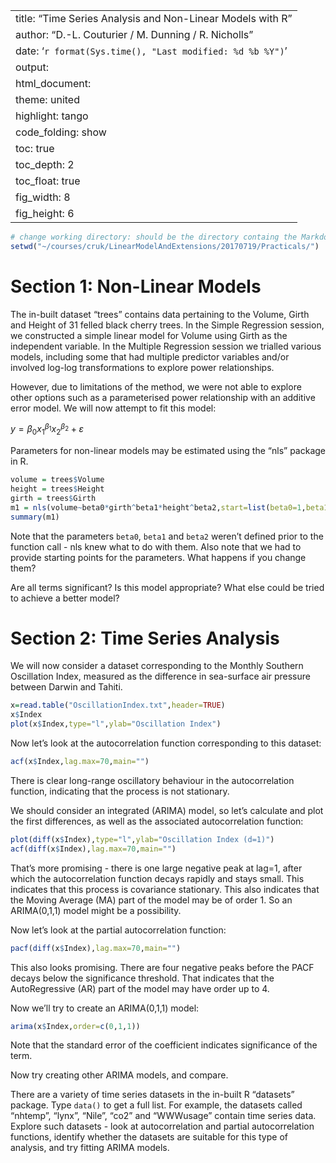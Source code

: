 


---
title: "Time Series Analysis and Non-Linear Models with R" 
author: "D.-L. Couturier / M. Dunning / R. Nicholls"
date: '`r format(Sys.time(), "Last modified: %d %b %Y")`'
output:
  html_document:
    theme: united 
    highlight: tango
    code_folding: show    
    toc: true           
    toc_depth: 2       
    toc_float: true     
    fig_width: 8
    fig_height: 6
---



<!--- rmarkdown::render("~/courses/cruk/LinearModelAndExtensions/20170719/Practicals/simple_regression.Rmd") --->

```r
# change working directory: should be the directory containg the Markdown files:
setwd("~/courses/cruk/LinearModelAndExtensions/20170719/Practicals/")

```

# Section 1: Non-Linear Models

The in-built dataset "trees" contains data pertaining to the Volume, Girth and Height of 31 felled black cherry trees. In the Simple Regression session, we constructed a simple linear model for Volume using Girth as the independent variable. In the Multiple Regression session we trialled various models, including some that had multiple predictor variables and/or involved log-log transformations to explore power relationships.

However, due to limitations of the method, we were not able to explore other options such as a parameterised power relationship with an additive error model. We will now attempt to fit this model:

$y = \beta_0x_1^{\beta_1}x_2^{\beta_2}+\varepsilon$

Parameters for non-linear models may be estimated using the "nls" package in R.

```r
volume = trees$Volume
height = trees$Height
girth = trees$Girth
m1 = nls(volume~beta0*girth^beta1*height^beta2,start=list(beta0=1,beta1=2,beta2=1))
summary(m1)
```
Note that the parameters `beta0`, `beta1` and `beta2` weren't defined prior to the function call - nls knew what to do with them. Also note that we had to provide starting points for the parameters. What happens if you change them?

Are all terms significant? Is this model appropriate? What else could be tried to achieve a better model?


# Section 2: Time Series Analysis

We will now consider a dataset corresponding to the Monthly Southern Oscillation Index, measured as the difference in sea-surface air pressure between Darwin and Tahiti.

```r
x=read.table("OscillationIndex.txt",header=TRUE)
x$Index
plot(x$Index,type="l",ylab="Oscillation Index")
```

Now let's look at the autocorrelation function corresponding to this dataset:
```r
acf(x$Index,lag.max=70,main="")
```

There is clear long-range oscillatory behaviour in the autocorrelation function, indicating that the process is not stationary.

We should consider an integrated (ARIMA) model, so let's calculate and plot the first differences, as well as the associated autocorrelation function:
```r
plot(diff(x$Index),type="l",ylab="Oscillation Index (d=1)")
acf(diff(x$Index),lag.max=70,main="")
```

That's more promising - there is one large negative peak at lag=1, after which the autocorrelation function decays rapidly and stays small. This indicates that this process is covariance stationary. This also indicates that the Moving Average (MA) part of the model may be of order 1. So an ARIMA(0,1,1) model might be a possibility.

Now let's look at the partial autocorrelation function:
```r
pacf(diff(x$Index),lag.max=70,main="")
```

This also looks promising. There are four negative peaks before the PACF decays below the significance threshold. That indicates that the AutoRegressive (AR) part of the model may have order up to 4.

Now we'll try to create an ARIMA(0,1,1) model:
```r
arima(x$Index,order=c(0,1,1))
```

Note that the standard error of the coefficient indicates significance of the term. 

Now try creating other ARIMA models, and compare.

There are a variety of time series datasets in the in-built R "datasets" package. Type `data()` to get a full list. For example, the datasets called "nhtemp", "lynx", "Nile", "co2" and "WWWusage" contain time series data. Explore such datasets - look at autocorrelation and partial autocorrelation functions, identify whether the datasets are suitable for this type of analysis, and try fitting ARIMA models.





